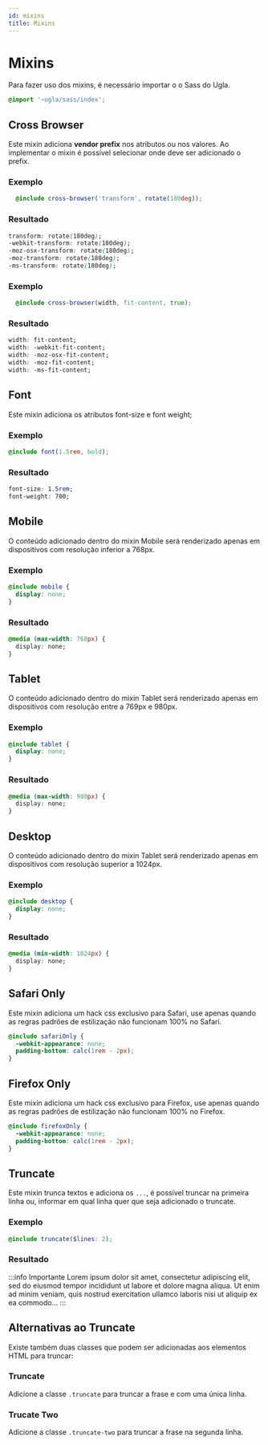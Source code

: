 ```yaml
---
id: mixins
title: Mixins
---
```


# Mixins
Para fazer uso dos mixins, é necessário importar o o Sass do Ugla.

```scss
@import '~ugla/sass/index';
```

## Cross Browser
Este mixin adiciona **vendor prefix** nos atributos ou nos valores. Ao implementar o mixin é possível selecionar onde deve ser adicionado o prefix.

### Exemplo
```scss
  @include cross-browser('transform', rotate(180deg));
```

### Resultado
```css
transform: rotate(180deg);
-webkit-transform: rotate(180deg);
-moz-osx-transform: rotate(180deg);
-moz-transform: rotate(180deg);
-ms-transform: rotate(180deg);
```

### Exemplo
```scss
  @include cross-browser(width, fit-content, true);
```

### Resultado
```css
width: fit-content;
width: -webkit-fit-content;
width: -moz-osx-fit-content;
width: -moz-fit-content;
width: -ms-fit-content;
```

## Font
Este mixin adiciona os atributos font-size e font weight;

### Exemplo
```scss
@include font(1.5rem, bold);
```

### Resultado
```css
font-size: 1.5rem;
font-weight: 700;
```

## Mobile
O conteúdo adicionado dentro do mixin Mobile será renderizado apenas em dispositivos com resolução inferior a 768px.

### Exemplo
```scss
@include mobile {
  display: none;
}
```

### Resultado
```css
@media (max-width: 768px) {
  display: none;
}
```

## Tablet
O conteúdo adicionado dentro do mixin Tablet será renderizado apenas em dispositivos com resolução entre a 769px e 980px.

### Exemplo
```scss
@include tablet {
  display: none;
}
```

### Resultado
```css
@media (max-width: 980px) {
  display: none;
}
```

## Desktop
O conteúdo adicionado dentro do mixin Tablet será renderizado apenas em dispositivos com resolução superior a 1024px.

### Exemplo
```scss
@include desktop {
  display: none;
}
```

### Resultado
```css
@media (min-width: 1024px) {
  display: none;
}
```

## Safari Only
Este mixin adiciona um hack css exclusivo para Safari, use apenas quando as regras padrões de estilização não funcionam 100% no Safari.

```scss
@include safariOnly {
  -webkit-appearance: none;
  padding-bottom: calc(1rem - 2px);
}
```

## Firefox Only
Este mixin adiciona um hack css exclusivo para Firefox, use apenas quando as regras padrões de estilização não funcionam 100% no Firefox.

```scss
@include firefoxOnly {
  -webkit-appearance: none;
  padding-bottom: calc(1rem - 2px);
}
```

## Truncate
Este mixin trunca textos e adiciona os `...`, é possível truncar na primeira linha ou, informar em qual linha quer que seja adicionado o truncate.

### Exemplo

```scss
@include truncate($lines: 2);
```

### Resultado

:::info Importante
Lorem ipsum dolor sit amet, consectetur adipiscing elit, sed do eiusmod tempor incididunt ut labore et dolore magna aliqua. Ut enim ad minim veniam, quis nostrud exercitation ullamco laboris nisi ut aliquip ex ea commodo...
:::

## Alternativas ao Truncate
Existe também duas classes que podem ser adicionadas aos elementos HTML para truncar:

### Truncate
Adicione a classe `.truncate` para truncar a frase e com uma única linha.

### Trucate Two
Adicione a classe `.truncate-two` para truncar a frase na segunda linha.
